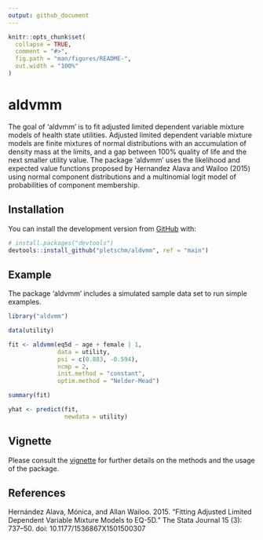 ```yaml
---
output: github_document
---
```


```r
knitr::opts_chunk$set(
  collapse = TRUE,
  comment = "#>",
  fig.path = "man/figures/README-",
  out.width = "100%"
)
```

# aldvmm

The goal of 'aldvmm' is to fit adjusted limited dependent variable mixture models of health state utilities. Adjusted limited dependent variable mixture models are finite mixtures of normal distributions with an accumulation of density mass at the limits, and a gap between 100% quality of life and the next smaller utility value. The package 'aldvmm' uses the likelihood and expected value functions proposed by Hernandez Alava and Wailoo (2015) using normal component distributions and a multinomial logit model of probabilities of component membership.

## Installation

<!-- You can install the released version of aldvmm from [CRAN](https://CRAN.R-project.org) with: -->

<!-- ``` r -->
<!-- install.packages("aldvmm") -->
<!-- ``` -->

You can install the development version from [GitHub](https://github.com/) with:

``` r
# install.packages("devtools")
devtools::install_github("pletschm/aldvmm", ref = "main")
```
## Example

The package 'aldvmm' includes a simulated sample data set to run simple examples.

```r
library("aldvmm")

data(utility)

fit <- aldvmm(eq5d ~ age + female | 1,
              data = utility,
              psi = c(0.883, -0.594),
              ncmp = 2,
              init.method = "constant",
              optim.method = "Nelder-Mead")

summary(fit)

yhat <- predict(fit,
                newdata = utility)
```

## Vignette

Please consult the [vignette](vignettes/aldvmm_vignette.pdf) for further details on the methods and the usage of the package.

## References

Hernández Alava, Mónica, and Allan Wailoo. 2015. “Fitting Adjusted Limited Dependent Variable Mixture Models to EQ-5D.” The Stata Journal 15 (3): 737–50. doi: 10.1177/1536867X1501500307